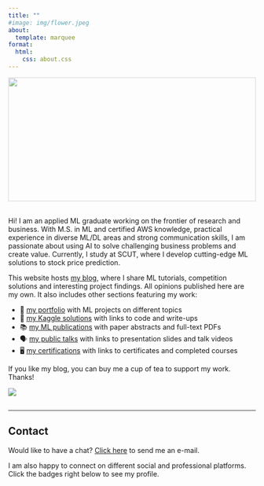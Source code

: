 ```yaml
---
title: ""
#image: img/flower.jpeg
about:
  template: marquee
format:
  html:
    css: about.css
---
```


```{=html}
<div style="width:100%;height:0; padding-top:50%;position:relative;">
    <img src="img/flower.jpeg" style="width:100%; opacity:0.7; position:absolute; top:0; left:0">
</div><br>
```

Hi! I am an applied ML graduate working on the frontier of research and business. With M.S. in ML and certified AWS knowledge, practical experience in diverse ML/DL areas and strong communication skills, I am passionate about using AI to solve challenging business problems and create value. Currently, I study at SCUT, where I develop cutting-edge ML solutions to stock price prediction.

<!--```{=html}
<button class="btn" onclick="window.open(&#39;https://waterking.cc/cv.pdf&#39;)">
<i class="fas fa-download"></i> Curriculum Vitae
</button><br><br>
```-->
::: cv
<div class="cv">
<script type="text/javascript" src="https://cdnjs.buymeacoffee.com/1.0.0/button.prod.min.js" data-name="bmc-button" data-slug="linghao" data-color="#5F7FFF" data-emoji="📙"  data-font="Comic" data-text="Curriculum Vitae" data-outline-color="#000000" data-font-color="#ffffff" data-coffee-color="#FFDD00" ></script>
</div>
:::

This website hosts [my blog](https://waterking.cc/blog/), where I share ML tutorials, competition solutions and interesting project findings. All opinions published here are my own. It also includes other sections featuring my work:

-   📁 [my portfolio](https://waterking.cc/portfolio/) with ML projects on different topics
-   🥇 [my Kaggle solutions](https://waterking.cc/kaggle/) with links to code and write-ups
-   📚 [my ML publications](https://waterking.cc/research/) with paper abstracts and full-text PDFs
-   🗣 [my public talks](https://waterking.cc/talks/) with links to presentation slides and talk videos
-   🖥 [my certifications](https://waterking.cc/certifications/) with links to certificates and completed courses
<!--   🎓 [my teaching experience](https://waterking.cc/teaching/) at the South China University of Technology -->

If you like my blog, you can buy me a cup of tea to support my work. Thanks!

::: tea
<div class="coffee">
<a href="https://www.buymeacoffee.com/linghao"><img src="https://img.buymeacoffee.com/button-api/?text=Buy me a drink&emoji=&slug=linghao&button_colour=FFDD00&font_colour=000000&font_family=Comic&outline_colour=000000&coffee_colour=ffffff" /></a>
</div>
:::

<hr style="height:1px; visibility:hidden;" />

<hr style="height:1px;border-width:0;color:rgb(50,50,50);background-color:rgb(50,50,50)">

<!----------------------------------------------------------------------------->

## Contact

Would like to have a chat? <a href="mailto:wlhsama@gmail.com">Click here</a> to send me an e-mail.

I am also happy to connect on different social and professional platforms. Click the badges right below to see my profile.

<!--
::: {.social-links align="left"}
<ul class="badge-list">

<!--<li><a href="https://www.linkedin.com/in/linghao-wang/"><img src="https://img.shields.io/badge/-LinkedIn-306EA8?style=flat&amp;logo=Linkedin&amp;logoColor=white&amp;link=https://www.linkedin.com/in/linghao-wang/"/></a></li>-->

<!--<li><a href="https://www.twitter.com/n_kozodoi"><img src="https://img.shields.io/badge/-Twitter-4B9AE5?style=flat&logo=Twitter&logoColor=white&link=https://www.twitter.com/n_kozodoi"/></a></li>-->

<!--<li><a href="https://www.kaggle.com/waterking886"><img src="https://img.shields.io/badge/-Kaggle-5DB0DB?style=flat&amp;logo=Kaggle&amp;logoColor=white&amp;link=https://www.kaggle.com/waterking886"/></a></li>-->

<!--<li><a href="https://www.github.com/Waterkin"><img src="https://img.shields.io/badge/-GitHub-2F2F2F?style=flat&amp;logo=github&amp;logoColor=white&amp;link=https://www.github.com/Waterkin"/></a></li>-->

<!--<li><a href="https://scholar.google.com/citations?user=58tMuD0AAAAJ&amp;hl=en"><img src="https://img.shields.io/badge/-Google_Scholar-676767?style=flat&logo=google-scholar&logoColor=white&link=https://scholar.google.com/citations?user=58tMuD0AAAAJ&amp;hl=en"/></a>  </li>-->

<!--<li><a href="https://www.researchgate.net/profile/Nikita_Kozodoi"><img src="https://img.shields.io/badge/-ResearchGate-59C3B5?style=flat&logo=researchgate&logoColor=white&link=https://www.researchgate.net/profile/Nikita_Kozodoi"/></a></li>-->

<!--</ul>
:::-->
